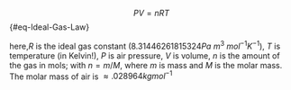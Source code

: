 
$$
PV=nRT
$${#eq-Ideal-Gas-Law}

here,$R$ is the ideal gas constant ($8.31446261815324 Pa\ m^3\ mol^{-1} K ^{-1}$), $T$ is temperature (in Kelvin!), $P$ is air pressure, $V$ is volume, $n$ is the amount of the gas in mols; with $n=m/M$, where $m$ is mass and $M$ is the molar mass.  The molar mass of air is $\approx .028964 kg mol^{-1}$